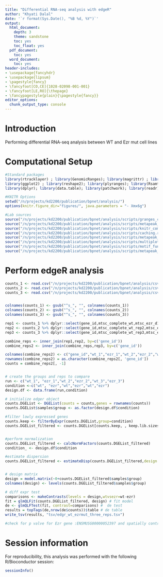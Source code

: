```yaml
---
title: "Differential RNA-seq analysis with edgeR"
author: "Khyati Dalal"
date: '`r format(Sys.Date(), "%B %d, %Y")`'
output:
  html_document:
    depth: 3
    theme: sandstone
    toc: yes
    toc_float: yes
  pdf_document:
    toc: yes
  word_document:
    toc: yes
header-includes:
- \usepackage{fancyhdr}
- \usepackage{lipsum}
- \pagestyle{fancy}
- \fancyfoot[CO,CE]{1028-02098-001-001}
- \fancyfoot[LE,RO]{\thepage}
- \fancypagestyle{plain}{\pagestyle{fancy}}
editor_options:
  chunk_output_type: console
---
```

# Introduction
  
  Performing differential RNA-seq analysis between WT and Ezr mut cell lines

# Computational Setup
```r
#Standard packages
library(rtracklayer) ; library(GenomicRanges); library(magrittr) ; library(Biostrings)
library(ggplot2) ; library(reshape2); library(plyranges); library(Rsamtools);library(parallel)
library(dplyr); library(data.table); library(patchwork); library(readr); library(testit); library(edgeR);library(limma)

#KNITR Options
setwd("/n/projects/kd2200/publication/bpnet/analysis/")
options(knitr.figure_dir="figures/", java.parameters = "- Xmx6g")

#Lab sources
source("/n/projects/kd2200/publication/bpnet/analysis/scripts/granges_common.r")
source("/n/projects/kd2200/publication/bpnet/analysis/scripts/metapeak_common.r")
source("/n/projects/kd2200/publication/bpnet/analysis/scripts/knitr_common.r")
source("/n/projects/kd2200/publication/bpnet/analysis/scripts/caching.r")
source("/n/projects/kd2200/publication/bpnet/analysis/scripts/metapeak_functions.R")
source("/n/projects/kd2200/publication/bpnet/analysis/scripts/multiplot.R")
source("/n/projects/kd2200/publication/bpnet/analysis/scripts/motif_functions.R")
source("/n/projects/kd2200/publication/bpnet/analysis/scripts/metapeak_new.r")

```


# Perform edgeR analysis
```r
counts_1 <- read.csv("/n/projects/kd2200/publication/bpnet/analysis/csv/star_count_rep1.csv")
counts_2 <- read.csv("/n/projects/kd2200/publication/bpnet/analysis/csv/star_count_rep2.csv")
counts_3 <- read.csv("/n/projects/kd2200/publication/bpnet/analysis/csv/star_count_rep3.csv")


colnames(counts_1) <- gsub("^s_", "", colnames(counts_1))
colnames(counts_2) <- gsub("^s_", "", colnames(counts_2))
colnames(counts_3) <- gsub("^s_", "", colnames(counts_3))

rep1 <- counts_1 %>% dplyr::select(gene_id,mtsc_complete_wt,mtsc_ezr_d1_td_single_tdbl)
rep2 <- counts_2 %>% dplyr::select(gene_id,mtsc_complete_wt_rep2,mtsc_ezr_d1_td_single_tdbl_rep2)
rep3 <- counts_3 %>% dplyr::select(gene_id,mtsc_complete_wt_rep3,mtsc_ezr_d1_td_single_tdbl_rep3)

combine_reps <- inner_join(rep1,rep2, by=c('gene_id'))
combine_reps2 <- inner_join(combine_reps,rep3, by=c('gene_id'))

colnames(combine_reps2) <- c("gene_id","wt_1","ezr_1","wt_2","ezr_2","wt_3","ezr_3")
rownames(combine_reps2) = as.character(combine_reps2[, 'gene_id'])
counts = combine_reps2[, -1]


# create the groups and reps to compare
run <- c("wt_1", "ezr_1","wt_2","ezr_2","wt_3","ezr_3")
condition <-c("wt", "ezr","wt","ezr","wt","ezr")
design.df <- data.frame(run,condition)

# initialize edger object
counts.DGEList <- DGEList(counts = counts,genes = rownames(counts))
counts.DGEList$samples$group <- as.factor(design.df$condition)

#filter lowly expressed genes
counts.keep <- filterByExpr(counts.DGEList,group=condition)
counts.DGEList_filtered <- counts.DGEList[counts.keep, , keep.lib.sizes = FALSE]


#perform normalization
counts.DGEList_filtered <- calcNormFactors(counts.DGEList_filtered)
condition_ <- design.df$condition

#estimate dispersion
counts.DGEList_filtered <- estimateDisp(counts.DGEList_filtered,design = model.matrix(~condition_))


# design matrix
design = model.matrix(~0+counts.DGEList_filtered$samples$group)
colnames(design) <- levels(counts.DGEList_filtered$samples$group)

# diff expr test
comparisons <- makeContrasts(levels = design,wtvsezr=wt-ezr)
fit = glmQLFit(counts.DGEList_filtered, design) # fit model
de <- glmQLFTest(fit, contrast=comparisons) #  de test
results = topTags(de,nrow(de$counts))$table # de table
write_tsv(results, "tsv/edgr_wt_ezrmut_three_reps.tsv")

#check for p valve for Ezr gene :ENSMUSG00000052397 and spatially control gene Dynlt1f : ENSMUSG00000095677
```

# Session information

For reproducibility, this analysis was performed with the following R/Bioconductor session:

``` r
sessionInfo()
```









